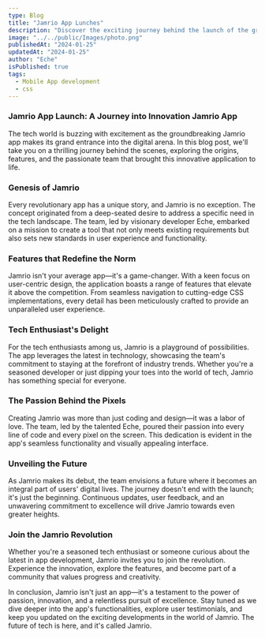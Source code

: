 ```yaml
---
type: Blog
title: "Jamrio App Lunches"
description: "Discover the exciting journey behind the launch of the groundbreaking Jamrio app! Dive into the details of how this innovative application came to life, exploring its features, functionality, and the passion that fueled its creation. Join us as we unveil the unique aspects of Jamrio, its potential impact, and the team's vision for the future. Whether you're a tech enthusiast or someone curious about the latest in app development."
image: "../../public/Images/photo.png"
publishedAt: "2024-01-25"
updatedAt: "2024-01-25"
author: "Eche"
isPublished: true
tags:
  - Mobile App development
  - css
---
```


### Jamrio App Launch: A Journey into Innovation Jamrio App

The tech world is buzzing with excitement as the groundbreaking Jamrio app makes its grand entrance into the digital arena. In this blog post, we'll take you on a thrilling journey behind the scenes, exploring the origins, features, and the passionate team that brought this innovative application to life.

### Genesis of Jamrio

Every revolutionary app has a unique story, and Jamrio is no exception. The concept originated from a deep-seated desire to address a specific need in the tech landscape. The team, led by visionary developer Eche, embarked on a mission to create a tool that not only meets existing requirements but also sets new standards in user experience and functionality.

### Features that Redefine the Norm

Jamrio isn't your average app—it's a game-changer. With a keen focus on user-centric design, the application boasts a range of features that elevate it above the competition. From seamless navigation to cutting-edge CSS implementations, every detail has been meticulously crafted to provide an unparalleled user experience.

### Tech Enthusiast's Delight

For the tech enthusiasts among us, Jamrio is a playground of possibilities. The app leverages the latest in technology, showcasing the team's commitment to staying at the forefront of industry trends. Whether you're a seasoned developer or just dipping your toes into the world of tech, Jamrio has something special for everyone.

### The Passion Behind the Pixels

Creating Jamrio was more than just coding and design—it was a labor of love. The team, led by the talented Eche, poured their passion into every line of code and every pixel on the screen. This dedication is evident in the app's seamless functionality and visually appealing interface.

### Unveiling the Future

As Jamrio makes its debut, the team envisions a future where it becomes an integral part of users' digital lives. The journey doesn't end with the launch; it's just the beginning. Continuous updates, user feedback, and an unwavering commitment to excellence will drive Jamrio towards even greater heights.

### Join the Jamrio Revolution

Whether you're a seasoned tech enthusiast or someone curious about the latest in app development, Jamrio invites you to join the revolution. Experience the innovation, explore the features, and become part of a community that values progress and creativity.

In conclusion, Jamrio isn't just an app—it's a testament to the power of passion, innovation, and a relentless pursuit of excellence. Stay tuned as we dive deeper into the app's functionalities, explore user testimonials, and keep you updated on the exciting developments in the world of Jamrio. The future of tech is here, and it's called Jamrio.
